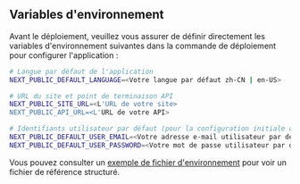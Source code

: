 ## Variables d'environnement

Avant le déploiement, veuillez vous assurer de définir directement les variables d'environnement suivantes dans la commande de déploiement pour configurer l'application :

```bash
# Langue par défaut de l'application
NEXT_PUBLIC_DEFAULT_LANGUAGE=<Votre langue par défaut zh-CN | en-US>

# URL du site et point de terminaison API
NEXT_PUBLIC_SITE_URL=<L'URL de votre site>
NEXT_PUBLIC_API_URL=<L'URL de votre API>

# Identifiants utilisateur par défaut (pour la configuration initiale ou des tests)
NEXT_PUBLIC_DEFAULT_USER_EMAIL=<Votre adresse e-mail utilisateur par défaut>
NEXT_PUBLIC_DEFAULT_USER_PASSWORD=<Votre mot de passe utilisateur par défaut>
```

Vous pouvez consulter un [exemple de fichier d'environnement](https://github.com/perfect-panel/ppanel-web/blob/main/apps/admin/.env.template) pour voir un fichier de référence structuré.


<Giscus />
